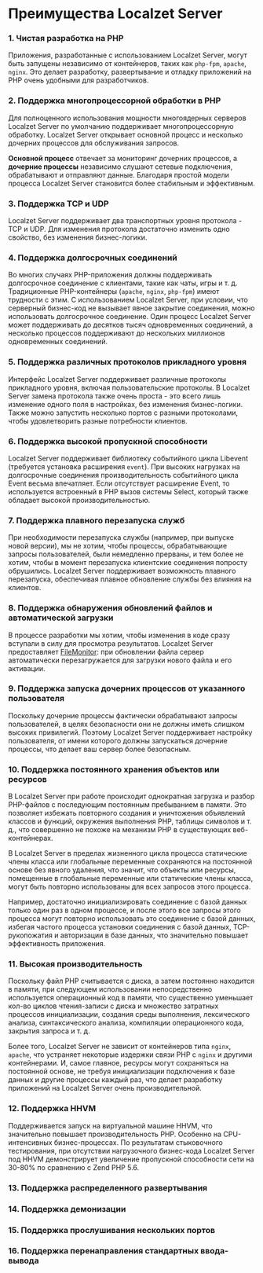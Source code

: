 # Преимущества Localzet Server

### 1. Чистая разработка на PHP
Приложения, разработанные с использованием Localzet Server, могут быть запущены независимо от контейнеров,
таких как `php-fpm`, `apache`, `nginx`. Это делает разработку, развертывание и отладку приложений на PHP очень удобными для разработчиков.

### 2. Поддержка многопроцессорной обработки в PHP
Для полноценного использования мощности многоядерных серверов Localzet Server по умолчанию поддерживает многопроцессорную обработку.
Localzet Server открывает основной процесс и несколько дочерних процессов для обслуживания запросов.

**Основной процесс** отвечает за мониторинг дочерних процессов, а **дочерние процессы** независимо слушают сетевые подключения, обрабатывают и отправляют данные.
Благодаря простой модели процесса Localzet Server становится более стабильным и эффективным.

### 3. Поддержка TCP и UDP
Localzet Server поддерживает два транспортных уровня протокола - TCP и UDP. Для изменения протокола достаточно изменить одно свойство, без изменения бизнес-логики.

### 4. Поддержка долгосрочных соединений
Во многих случаях PHP-приложения должны поддерживать долгосрочное соединение с клиентами, такие как чаты, игры и т. д.
Традиционные PHP-контейнеры (`apache`, `nginx`, `php-fpm`) имеют трудности с этим. С использованием Localzet Server,
при условии, что серверный бизнес-код не вызывает явное закрытие соединения, можно использовать долгосрочное соединение.
Один процесс Localzet Server может поддерживать до десятков тысяч одновременных соединений,
а несколько процессов поддерживают до нескольких миллионов одновременных соединений.

### 5. Поддержка различных протоколов прикладного уровня
Интерфейс Localzet Server поддерживает различные протоколы прикладного уровня, включая пользовательские протоколы.
В Localzet Server замена протокола также очень проста - это всего лишь изменение одного поля в настройках, без изменения бизнес-логики.
Также можно запустить несколько портов с разными протоколами, чтобы удовлетворить разные потребности клиентов.

### 6. Поддержка высокой пропускной способности
Localzet Server поддерживает библиотеку событийного цикла Libevent (требуется установка расширения `event`).
При высоких нагрузках на долгосрочные соединения производительность событийного цикла Event весьма впечатляет.
Если отсутствует расширение Event, то используется встроенный в PHP вызов системы Select, который также обладает высокой производительностью.

### 7. Поддержка плавного перезапуска служб
При необходимости перезапуска службы (например, при выпуске новой версии), мы не хотим, чтобы процессы, обрабатывающие запросы пользователей,
были немедленно прерваны, и тем более не хотим, чтобы в момент перезапуска клиентские соединения попросту обрушились.
Localzet Server поддерживает возможность плавного перезапуска, обеспечивая плавное обновление службы без влияния на клиентов.

### 8. Поддержка обнаружения обновлений файлов и автоматической загрузки
В процессе разработки мы хотим, чтобы изменения в коде сразу вступали в силу для просмотра результатов.
Localzet Server предоставляет [FileMonitor](/components/file-monitor): при обновлении файла сервер автоматически перезагружается для загрузки нового файла и его активации.

### 9. Поддержка запуска дочерних процессов от указанного пользователя
Поскольку дочерние процессы фактически обрабатывают запросы пользователей, в целях безопасности они не должны иметь слишком высоких привилегий.
Поэтому Localzet Server поддерживает настройку пользователя, от имени которого должны запускаться дочерние процессы, что делает ваш сервер более безопасным.

### 10. Поддержка постоянного хранения объектов или ресурсов
В Localzet Server при работе происходит однократная загрузка и разбор PHP-файлов с последующим постоянным пребыванием в памяти.
Это позволяет избежать повторного создания и уничтожения объявлений классов и функций, окружения выполнения PHP, таблицы символов и т. д.,
что совершенно не похоже на механизм PHP в существующих веб-контейнерах.

В Localzet Server в пределах жизненного цикла процесса статические члены класса или глобальные переменные сохраняются на постоянной основе без явного удаления,
что значит, что объекты или ресурсы, помещенные в глобальные переменные или статические члены класса, могут быть повторно использованы для всех запросов этого процесса.

Например, достаточно инициализировать соединение с базой данных только один раз в одном процессе, и после этого все запросы этого процесса могут повторно использовать это соединение с базой данных,
избегая частого процесса установки соединения с базой данных, TCP-рукопожатия и авторизации в базе данных, что значительно повышает эффективность приложения.

### 11. Высокая производительность
Поскольку файл PHP считывается с диска, а затем постоянно находится в памяти, при следующем использовании непосредственно используется операционный код в памяти,
что существенно уменьшает кол-во циклов чтения-записи с диска и множество затратных процессов инициализации, создания среды выполнения,
лексического анализа, синтаксического анализа, компиляции операционного кода, закрытия запроса и т. д.

Более того, Localzet Server не зависит от контейнеров типа `nginx`, `apache`, что устраняет некоторые издержки связи PHP с `nginx` и другими контейнерами.
И, самое главное, ресурсы могут сохраняться на постоянной основе, не требуя инициализации подключения к базе данных и другие процессы каждый раз,
что делает разработку приложений на Localzet Server очень производительной.

### 12. Поддержка HHVM
Поддерживается запуск на виртуальной машине HHVM, что значительно повышает производительность PHP.
Особенно на CPU-интенсивных бизнес-процессах. По результатам стыковочного тестирования, при отсутствии нагрузочного бизнес-кода
Localzet Server под HHVM демонстрирует увеличение пропускной способности сети на 30-80% по сравнению с Zend PHP 5.6.

### 13. Поддержка распределенного развертывания

### 14. Поддержка демонизации

### 15. Поддержка прослушивания нескольких портов

### 16. Поддержка перенаправления стандартных ввода-вывода
